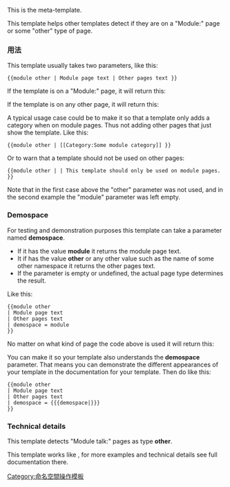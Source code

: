 {{Documentation subpage}}
{{缺乏中文說明}}
<!-- PLEASE ADD CATEGORIES WHERE INDICATED AT THE BOTTOM OF THIS PAGE -->

This is the {{tl|module other}} meta-template.

This template helps other templates detect if they are on a "Module:" page or some "other" type of page.

=== 用法 ===

This template usually takes two parameters, like this:

<pre>
{{module other | Module page text | Other pages text }}
</pre>

If the template is on a "Module:" page, it will return this:

:{{module other | demospace=module | Module page text | Other pages text }}

If the template is on any other page, it will return this:

:{{module other | Module page text | Other pages text }}

A typical usage case could be to make it so that a template only adds a category when on module pages. Thus not adding other pages that just show the template. Like this:

<pre>
{{module other | [[Category:Some module category]] }}
</pre>

Or to warn that a template should not be used on other pages:

<pre>
{{module other | | This template should only be used on module pages. }}
</pre>

Note that in the first case above the "other" parameter was not used, and in the second example the "module" parameter was left empty.

=== Demospace ===

For testing and demonstration purposes this template can take a parameter named '''demospace'''. 

* If it has the value '''module''' it returns the module page text.
* It if has the value '''other''' or any other value such as the name of some other namespace it returns the other pages text.
* If the parameter is empty or undefined, the actual page type determines the result.

Like this:

<pre>
{{module other 
| Module page text 
| Other pages text 
| demospace = module
}}
</pre>

No matter on what kind of page the code above is used it will return this:

:{{module other 
| Module page text 
| Other pages text 
| demospace = module
}}

You can make it so your template also understands the '''demospace''' parameter. That means you can demonstrate the different appearances of your template in the documentation for your template. Then do like this:

<pre>
{{module other 
| Module page text 
| Other pages text 
| demospace = {{{demospace|}}}
}}
</pre>

=== Technical details ===

This template detects "Module talk:" pages as type '''other'''.

This template works like {{tl|main talk other}}, for more examples and technical details see full documentation there. 

<includeonly>
<!-- CATEGORIES BELOW THIS LINE, PLEASE: -->
[[Category:命名空間操作模板]]
</includeonly>